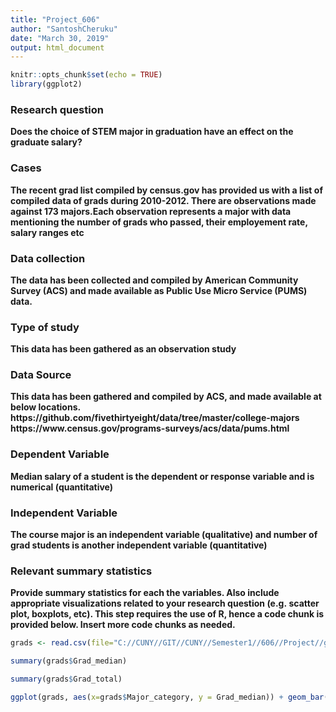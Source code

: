 ```yaml
---
title: "Project_606"
author: "SantoshCheruku"
date: "March 30, 2019"
output: html_document
---
```


```r
knitr::opts_chunk$set(echo = TRUE)
library(ggplot2)
```


### Research question 
**Does the choice of STEM major in graduation have an effect on the graduate salary?**



### Cases 
**The recent grad list compiled by census.gov has provided us with a list of compiled data of grads during 2010-2012. There are observations made against 173 majors.Each observation represents a major with data mentioning the number of grads who passed, their employement rate, salary ranges etc **



### Data collection 
**The data has been collected and compiled by American Community Survey (ACS) and made available as Public Use Micro Service (PUMS) data.**



### Type of study 
**This data has been gathered as an observation study**



### Data Source 
**This data has been gathered and compiled by ACS, and made available at below locations.**
**https://github.com/fivethirtyeight/data/tree/master/college-majors**
**https://www.census.gov/programs-surveys/acs/data/pums.html**




### Dependent Variable
**Median salary of a student is the dependent or response variable and is numerical (quantitative)**



### Independent Variable
**The course major is an independent variable (qualitative) and number of grad students is another independent variable (quantitative)**



### Relevant summary statistics 

**Provide summary statistics for each the variables. Also include appropriate visualizations related to your research question (e.g. scatter plot, boxplots, etc). This step requires the use of R, hence a code chunk is provided below. Insert more code chunks as needed.**

```r
grads <- read.csv(file="C://CUNY//GIT//CUNY//Semester1//606//Project//grad-students.csv")

summary(grads$Grad_median)

summary(grads$Grad_total)

ggplot(grads, aes(x=grads$Major_category, y = Grad_median)) + geom_bar(stat="identity") + theme(axis.text.x=element_text(angle=90,hjust=1,vjust=0.5))
```
